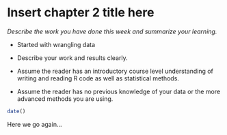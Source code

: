 # Insert chapter 2 title here

*Describe the work you have done this week and summarize your learning.*

- Started with wrangling data

- Describe your work and results clearly. 
- Assume the reader has an introductory course level understanding of writing and reading R code as well as statistical methods.
- Assume the reader has no previous knowledge of your data or the more advanced methods you are using.

```r
date()
```

Here we go again...
